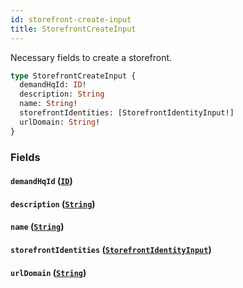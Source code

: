 ```yaml
---
id: storefront-create-input
title: StorefrontCreateInput
---
```



Necessary fields to create a storefront.


```graphql
type StorefrontCreateInput {
  demandHqId: ID!
  description: String
  name: String!
  storefrontIdentities: [StorefrontIdentityInput!]
  urlDomain: String!
}
```


### Fields

#### `demandHqId` ([`ID`](/developers/demandhq-apis/demand-api/graphql/reference/scalars/id))




#### `description` ([`String`](/developers/demandhq-apis/demand-api/graphql/reference/scalars/string))




#### `name` ([`String`](/developers/demandhq-apis/demand-api/graphql/reference/scalars/string))




#### `storefrontIdentities` ([`StorefrontIdentityInput`](/developers/demandhq-apis/demand-api/graphql/reference/inputs/storefront-identity-input))




#### `urlDomain` ([`String`](/developers/demandhq-apis/demand-api/graphql/reference/scalars/string))






